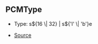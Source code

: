 ## PCMType

- Type: s\$\{16 \\| 32} \| s\$\{'l' \\| 'b'}e

- [Source](https://github.com/Androz2091/discord-player/blob/e2a9cfc/packages/equalizer/src/utils/PCMTransformer.ts#L3)